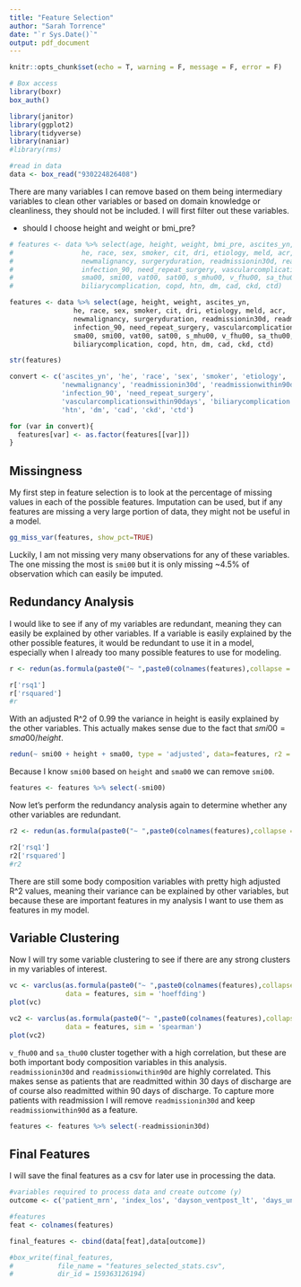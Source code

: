 ```yaml
---
title: "Feature Selection"
author: "Sarah Torrence"
date: "`r Sys.Date()`"
output: pdf_document
---
```


```r
knitr::opts_chunk$set(echo = T, warning = F, message = F, error = F)

# Box access
library(boxr)
box_auth()

library(janitor)
library(ggplot2)
library(tidyverse)
library(naniar)
#library(rms)

#read in data
data <- box_read("930224826408")
```

There are many variables I can remove based on them being intermediary variables to clean other variables or based on domain knowledge or cleanliness, they should not be included. I will first filter out these variables.

* should I choose height and weight or bmi_pre?

```r
# features <- data %>% select(age, height, weight, bmi_pre, ascites_yn,
#                 he, race, sex, smoker, cit, dri, etiology, meld, acr,
#                 newmalignancy, surgeryduration, readmissionin30d, readmissionwithin90d,
#                 infection_90, need_repeat_surgery, vascularcomplicationswithin90days,
#                 sma00, smi00, vat00, sat00, s_mhu00, v_fhu00, sa_thu00,
#                 biliarycomplication, copd, htn, dm, cad, ckd, ctd) 

features <- data %>% select(age, height, weight, ascites_yn,
                he, race, sex, smoker, cit, dri, etiology, meld, acr,
                newmalignancy, surgeryduration, readmissionin30d, readmissionwithin90d,
                infection_90, need_repeat_surgery, vascularcomplicationswithin90days,
                sma00, smi00, vat00, sat00, s_mhu00, v_fhu00, sa_thu00,
                biliarycomplication, copd, htn, dm, cad, ckd, ctd) 
```

```r
str(features)
```

```r
convert <- c('ascites_yn', 'he', 'race', 'sex', 'smoker', 'etiology', 'acr',
             'newmalignancy', 'readmissionin30d', 'readmissionwithin90d',
             'infection_90', 'need_repeat_surgery',
             'vascularcomplicationswithin90days', 'biliarycomplication', 'copd', 
             'htn', 'dm', 'cad', 'ckd', 'ctd')

for (var in convert){
  features[var] <- as.factor(features[[var]])
}
```


## Missingness

My first step in feature selection is to look at the percentage of missing values in each of the possible features. Imputation can be used, but if any features are missing a very large portion of data, they might not be useful in a model.

```r
gg_miss_var(features, show_pct=TRUE)
```

Luckily, I am not missing very many observations for any of these variables. The one missing the most is `smi00` but it is only missing ~4.5% of observation which can easily be imputed.

## Redundancy Analysis

I would like to see if any of my variables are redundant, meaning they can easily be explained by other variables. If a variable is easily explained by the other possible features, it would be redundant to use it in a model, especially when I already too many possible features to use for modeling.

```r
r <- redun(as.formula(paste0("~ ",paste0(colnames(features),collapse = "+"))), type = 'adjusted', data=features, r2 = .8)

r['rsq1']
r['rsquared']
#r
```

With an adjusted R^2 of 0.99 the variance in height is easily explained by the other variables. This actually makes sense due to the fact that $smi00 = sma00/height$. 

```r
redun(~ smi00 + height + sma00, type = 'adjusted', data=features, r2 = 0.8)
```

Because I know `smi00` based on `height` and `sma00` we can remove `smi00`.

```r
features <- features %>% select(-smi00)
```

Now let's perform the redundancy analysis again to determine whether any other variables are redundant.

```r
r2 <- redun(as.formula(paste0("~ ",paste0(colnames(features),collapse = "+"))), type = 'adjusted', data=features, r2 = .8)

r2['rsq1']
r2['rsquared']
#r2
```

There are still some body composition variables with pretty high adjusted R^2 values, meaning their variance can be explained by other variables, but because these are important features in my analysis I want to use them as features in my model.

## Variable Clustering

Now I will try some variable clustering to see if there are any strong clusters in my variables of interest.

```r
vc <- varclus(as.formula(paste0("~ ",paste0(colnames(features),collapse = "+"))), 
              data = features, sim = 'hoeffding')
plot(vc)
```

```r
vc2 <- varclus(as.formula(paste0("~ ",paste0(colnames(features),collapse = "+"))), 
              data = features, sim = 'spearman')
plot(vc2)
```

`v_fhu00` and `sa_thu00` cluster together with a high correlation, but these are both important body composition variables in this analysis. `readmissionin30d` and `readmissionwithin90d` are highly correlated. This makes sense as patients that are readmitted within 30 days of discharge are of course also readmitted within 90 days of discharge. To capture more patients with readmission I will remove `readmissionin30d` and keep `readmissionwithin90d` as a feature.

```r
features <- features %>% select(-readmissionin30d)
```





## Final Features

I will save the final features as a csv for later use in processing the data.

```r
#variables required to process data and create outcome (y)
outcome <- c('patient_mrn', 'index_los', 'dayson_ventpost_lt', 'days_until_death', 'iculos', 'ipr1')

#features
feat <- colnames(features)

final_features <- cbind(data[feat],data[outcome])

#box_write(final_features,
#           file_name = "features_selected_stats.csv",
#           dir_id = 159363126194)
```



